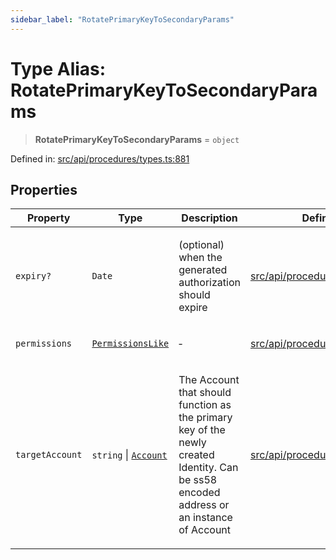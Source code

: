 ```yaml
---
sidebar_label: "RotatePrimaryKeyToSecondaryParams"
---
```


# Type Alias: RotatePrimaryKeyToSecondaryParams

> **RotatePrimaryKeyToSecondaryParams** = `object`

Defined in: [src/api/procedures/types.ts:881](https://github.com/PolymeshAssociation/polymesh-sdk/blob/bee6a2fe7a8ce5db42a6982e793782182cde2153/src/api/procedures/types.ts#L881)

## Properties

<table>
<thead>
<tr>
<th>Property</th>
<th>Type</th>
<th>Description</th>
<th>Defined in</th>
</tr>
</thead>
<tbody>
<tr>
<td>

<a id="expiry"></a> `expiry?`

</td>
<td>

`Date`

</td>
<td>

(optional) when the generated authorization should expire

</td>
<td>

[src/api/procedures/types.ts:890](https://github.com/PolymeshAssociation/polymesh-sdk/blob/bee6a2fe7a8ce5db42a6982e793782182cde2153/src/api/procedures/types.ts#L890)

</td>
</tr>
<tr>
<td>

<a id="permissions"></a> `permissions`

</td>
<td>

[`PermissionsLike`](../../../entities/types/type-aliases/PermissionsLike.mdx)

</td>
<td>

&hyphen;

</td>
<td>

[src/api/procedures/types.ts:882](https://github.com/PolymeshAssociation/polymesh-sdk/blob/bee6a2fe7a8ce5db42a6982e793782182cde2153/src/api/procedures/types.ts#L882)

</td>
</tr>
<tr>
<td>

<a id="targetaccount"></a> `targetAccount`

</td>
<td>

`string` \| [`Account`](../../../entities/Account/classes/Account.mdx)

</td>
<td>

The Account that should function as the primary key of the newly created Identity. Can be ss58 encoded address or an instance of Account

</td>
<td>

[src/api/procedures/types.ts:886](https://github.com/PolymeshAssociation/polymesh-sdk/blob/bee6a2fe7a8ce5db42a6982e793782182cde2153/src/api/procedures/types.ts#L886)

</td>
</tr>
</tbody>
</table>

